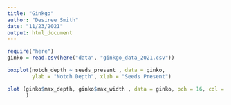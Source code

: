 ```yaml
---
title: "Ginkgo"
author: "Desiree Smith"
date: "11/23/2021"
output: html_document
---
```


```r
require("here")
ginko = read.csv(here("data", "ginkgo_data_2021.csv"))

boxplot(notch_depth ~ seeds_present , data = ginko,
        ylab = "Notch Depth", xlab = "Seeds Present")

plot (ginko$max_depth, ginko$max_width , data = ginko, pch = 16, col = "58"
      )

```


